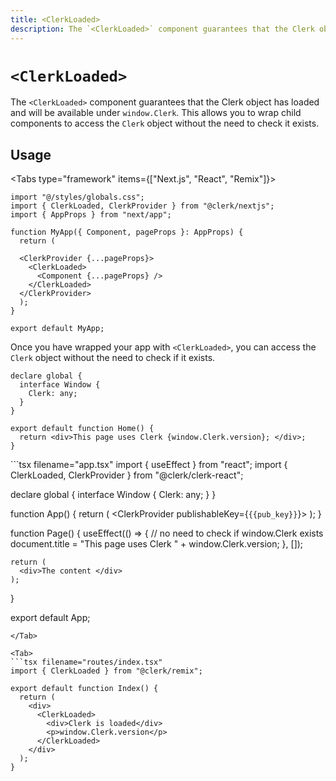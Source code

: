 ```yaml
---
title: <ClerkLoaded>
description: The `<ClerkLoaded>` component guarantees that the Clerk object has loaded and will be available under `window.Clerk`. This allows you to wrap child components to access the Clerk object without the need to check it exists.
---
```


# `<ClerkLoaded>`

The `<ClerkLoaded>` component guarantees that the Clerk object has loaded and will be available under `window.Clerk`. This allows you to wrap child components to access the `Clerk` object without the need to check it exists.

## Usage

<InjectKeys>

<Tabs type="framework" items={["Next.js", "React", "Remix"]}>
  <Tab>
  ```tsx filename="pages/_app.tsx"
  import "@/styles/globals.css";
  import { ClerkLoaded, ClerkProvider } from "@clerk/nextjs";
  import { AppProps } from "next/app";

  function MyApp({ Component, pageProps }: AppProps) {
    return (

    <ClerkProvider {...pageProps}>
      <ClerkLoaded>
        <Component {...pageProps} />
      </ClerkLoaded>
    </ClerkProvider>
    ); 
  }

  export default MyApp;
  ```

  Once you have wrapped your app with `<ClerkLoaded>`, you can access the `Clerk` object without the need to check if it exists.

  ```tsx filename="pages/index.tsx"
  declare global {
    interface Window {
      Clerk: any;
    }
  }

  export default function Home() {
    return <div>This page uses Clerk {window.Clerk.version}; </div>;
  }
  ```
  </Tab>

  <Tab>
  ```tsx filename="app.tsx"
  import { useEffect } from "react";
  import { ClerkLoaded, ClerkProvider } from "@clerk/clerk-react";

  declare global {
    interface Window {
      Clerk: any;
    }
  }

  function App() {
    return (
      <ClerkProvider publishableKey={`{{pub_key}}`}>
        <ClerkLoaded>
          <Page />
        </ClerkLoaded>
      </ClerkProvider>
    ); 
  }

  function Page() {
    useEffect(() => {
      // no need to check if window.Clerk exists
      document.title = "This page uses Clerk " +
      window.Clerk.version;
    }, []);

    return (
      <div>The content </div>
    ); 
  }

  export default App;
  ```
  </Tab>

  <Tab>
  ```tsx filename="routes/index.tsx"
  import { ClerkLoaded } from "@clerk/remix";

  export default function Index() {
    return (
      <div>
        <ClerkLoaded>
          <div>Clerk is loaded</div>
          <p>window.Clerk.version</p>
        </ClerkLoaded>
      </div>
    );
  }
  ```
  </Tab>
</Tabs>

</InjectKeys>